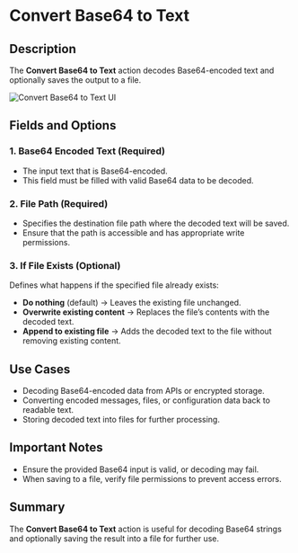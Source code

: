 # Convert Base64 to Text

## Description

The **Convert Base64 to Text** action decodes Base64-encoded text and optionally saves the output to a file.

![Convert Base64 to Text UI](../assets/file/convert-base64-to-text.png)

## Fields and Options

### 1. Base64 Encoded Text (Required)

- The input text that is Base64-encoded.
- This field must be filled with valid Base64 data to be decoded.

### 2. File Path (Required)

- Specifies the destination file path where the decoded text will be saved.
- Ensure that the path is accessible and has appropriate write permissions.

### 3. If File Exists (Optional)

Defines what happens if the specified file already exists:

- **Do nothing** (default) → Leaves the existing file unchanged.
- **Overwrite existing content** → Replaces the file’s contents with the decoded text.
- **Append to existing file** → Adds the decoded text to the file without removing existing content.

## Use Cases

- Decoding Base64-encoded data from APIs or encrypted storage.
- Converting encoded messages, files, or configuration data back to readable text.
- Storing decoded text into files for further processing.

## Important Notes

- Ensure the provided Base64 input is valid, or decoding may fail.
- When saving to a file, verify file permissions to prevent access errors.

## Summary

The **Convert Base64 to Text** action is useful for decoding Base64 strings and optionally saving the result into a file for further use.
